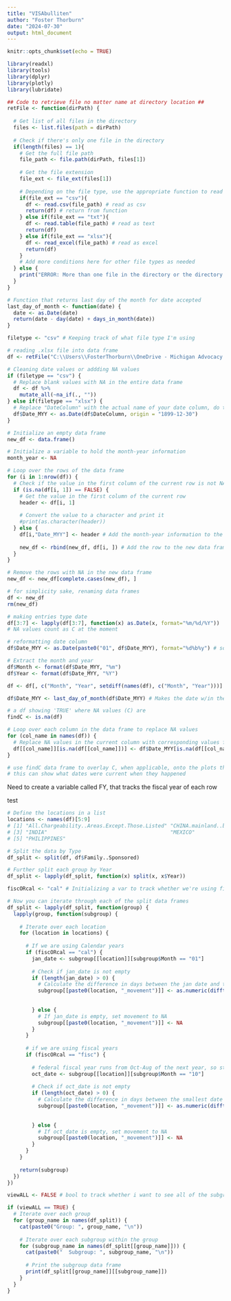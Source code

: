 ```yaml
---
title: "VISAbulliten"
author: "Foster Thorburn"
date: "2024-07-30"
output: html_document
---
```


```r
knitr::opts_chunk$set(echo = TRUE)
```

```r
library(readxl)
library(tools)
library(dplyr)
library(plotly)
library(lubridate)
```

```r
## Code to retrieve file no matter name at directory location ##
retFile <- function(dirPath) {
  
  # Get list of all files in the directory
  files <- list.files(path = dirPath)
  
  # Check if there's only one file in the directory
  if(length(files) == 1){
    # Get the full file path
    file_path <- file.path(dirPath, files[1])
    
    # Get the file extension
    file_ext <- file_ext(files[1])
    
    # Depending on the file type, use the appropriate function to read the file
    if(file_ext == "csv"){
      df <- read.csv(file_path) # read as csv
      return(df) # return from function
    } else if(file_ext == "txt"){
      df <- read.table(file_path) # read as text
      return(df)
    } else if(file_ext == "xlsx"){
      df <- read_excel(file_path) # read as excel
      return(df)
    }
    # Add more conditions here for other file types as needed
  } else {
    print("ERROR: More than one file in the directory or the directory is empty.")
  }
}

# Function that returns last day of the month for date accepted
last_day_of_month <- function(date) {
  date <- as.Date(date)
  return(date - day(date) + days_in_month(date))
}
```

```r

filetype <- "csv" # Keeping track of what file type I'm using

# reading .xlsx file into data frame
df <- retFile("C:\\Users\\FosterThorburn\\OneDrive - Michigan Advocacy Program\\Documents\\R Scripts\\VISA Bulliten\\Data")

# Cleaning date values or addding NA values
if (filetype == "csv") {
  # Replace blank values with NA in the entire data frame
  df <- df %>% 
    mutate_all(~na_if(., ""))
} else if(filetype == "xlsx") {
  # Replace "DateColumn" with the actual name of your date column, do this when you exported as an excel file
  df$Date_MYY <- as.Date(df$DateColumn, origin = "1899-12-30")
}
```

```r
# Initialize an empty data frame
new_df <- data.frame()

# Initialize a variable to hold the month-year information
month_year <- NA

# Loop over the rows of the data frame
for (i in 1:nrow(df)) {
  # Check if the value in the first column of the current row is not NA
  if (is.na(df[i, 1]) == FALSE) {
    # Get the value in the first column of the current row
    header <- df[i, 1]
    
    # Convert the value to a character and print it
    #print(as.character(header))
  } else {
    df[i,"Date_MYY"] <- header # Add the month-year information to the row
    
    new_df <- rbind(new_df, df[i, ]) # Add the row to the new data frame
  }
}

# Remove the rows with NA in the new data frame
new_df <- new_df[complete.cases(new_df), ]

# for simplicity sake, renaming data frames
df <- new_df 
rm(new_df)

# making entries type date
df[3:7] <- lapply(df[3:7], function(x) as.Date(x, format="%m/%d/%Y"))
# NA values count as C at the moment

# reformatting date column
df$Date_MYY <- as.Date(paste0("01", df$Date_MYY), format="%d%b%y") # some NA's introduced here at lines 478-482

# Extract the month and year
df$Month <- format(df$Date_MYY, "%m")
df$Year <- format(df$Date_MYY, "%Y")

df <- df[, c("Month", "Year", setdiff(names(df), c("Month", "Year")))] # make 1st two cols

df$Date_MYY <- last_day_of_month(df$Date_MYY) # Makes the date w/in the month posted to last day of month. this date can then be used to auto fill the 'C' or NA values with Date_MYY

# a df showing 'TRUE' where NA values (C) are
findC <- is.na(df)

# Loop over each column in the data frame to replace NA values
for (col_name in names(df)) {
  # Replace NA values in the current column with corresponding values from Date_MYY
  df[[col_name]][is.na(df[[col_name]])] <- df$Date_MYY[is.na(df[[col_name]])]
}

# use findC data frame to overlay C, when applicable, onto the plots that it's not apparent in
# this can show what dates were current when they happened
```

Need to create a variable called FY, that tracks the fiscal year of each row

test
```r
# Define the locations in a list
locations <- names(df)[5:9]
# [1] "All.Chargeability..Areas.Except.Those.Listed" "CHINA.mainland..born"                        
# [3] "INDIA"                                        "MEXICO"                                      
# [5] "PHILIPPINES" 

# Split the data by Type
df_split <- split(df, df$Family..Sponsored) 

# Further split each group by Year
df_split <- lapply(df_split, function(x) split(x, x$Year))

fiscORcal <- "cal" # Initializing a var to track whether we're using fisc or cal years

# Now you can iterate through each of the split data frames
df_split <- lapply(df_split, function(group) {
  lapply(group, function(subgroup) {
    
    # Iterate over each location
    for (location in locations) {
      
      # If we are using Calendar years
      if (fiscORcal == "cal") {
        jan_date <- subgroup[[location]][subgroup$Month == "01"]
        
        # Check if jan_date is not empty
        if (length(jan_date) > 0) {
          # Calculate the difference in days between the jan date and the date of each row
          subgroup[[paste0(location, "_movement")]] <- as.numeric(difftime(subgroup[[location]], 
                                                                           jan_date, 
                                                                           units = "days"))
        } else {
          # If jan_date is empty, set movement to NA
          subgroup[[paste0(location, "_movement")]] <- NA
        }
      }
      
      # if we are using fiscal years
      if (fiscORcal == "fisc") {
        
        # federal fiscal year runs from Oct-Aug of the next year, so start month is Oct
        oct_date <- subgroup[[location]][subgroup$Month == "10"]
        
        # Check if oct_date is not empty
        if (length(oct_date) > 0) {
          # Calculate the difference in days between the smallest date and the date of each row
          subgroup[[paste0(location, "_movement")]] <- as.numeric(difftime(subgroup[[location]], 
                                                                           oct_date, 
                                                                           units = "days"))
        } else {
          # If oct_date is empty, set movement to NA
          subgroup[[paste0(location, "_movement")]] <- NA
        }
      }
    }
    
    return(subgroup)
  })
})
```

```r
viewALL <- FALSE # bool to track whether i want to see all of the subgroups or not

if (viewALL == TRUE) {
  # Iterate over each group
  for (group_name in names(df_split)) {
    cat(paste0("Group: ", group_name, "\n"))
    
    # Iterate over each subgroup within the group
    for (subgroup_name in names(df_split[[group_name]])) {
      cat(paste0("  Subgroup: ", subgroup_name, "\n"))
      
      # Print the subgroup data frame
      print(df_split[[group_name]][[subgroup_name]])
    }
  }
}
```

```r

```

